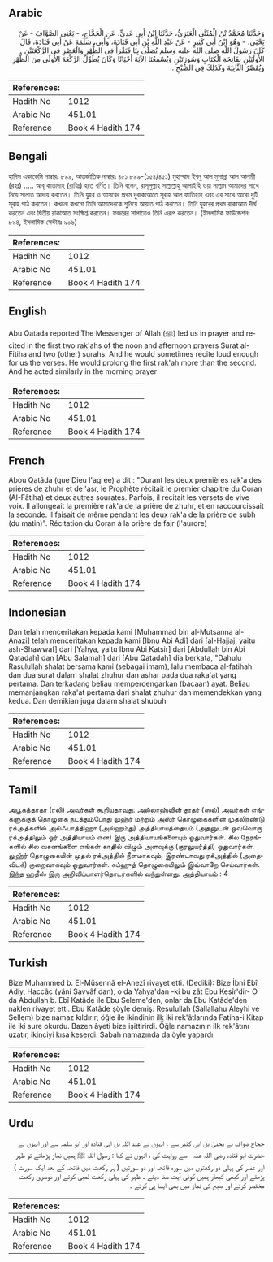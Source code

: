 ## Arabic


<div dir="rtl" lang="ar" style={{fontSize:'larger',backgroundColor:'#f8f9fa',padding:20}}>
وَحَدَّثَنَا مُحَمَّدُ بْنُ الْمُثَنَّى الْعَنَزِيُّ، حَدَّثَنَا ابْنُ أَبِي عَدِيٍّ، عَنِ الْحَجَّاجِ، - يَعْنِي الصَّوَّافَ - عَنْ يَحْيَى، - وَهُوَ ابْنُ أَبِي كَثِيرٍ - عَنْ عَبْدِ اللَّهِ بْنِ أَبِي قَتَادَةَ، وَأَبِي، سَلَمَةَ عَنْ أَبِي قَتَادَةَ، قَالَ كَانَ رَسُولُ اللَّهِ صلى الله عليه وسلم يُصَلِّي بِنَا فَيَقْرَأُ فِي الظُّهْرِ وَالْعَصْرِ فِي الرَّكْعَتَيْنِ الأُولَيَيْنِ بِفَاتِحَةِ الْكِتَابِ وَسُورَتَيْنِ وَيُسْمِعُنَا الآيَةَ أَحْيَانًا وَكَانَ يُطَوِّلُ الرَّكْعَةَ الأُولَى مِنَ الظُّهْرِ وَيُقَصِّرُ الثَّانِيَةَ وَكَذَلِكَ فِي الصُّبْحِ ‏.‏
</div>
<div style={{backgroundColor:'#f8f9fa',padding:20, marginBottom: 10}}><table> <thead> <tr> <th>References:</th> <th></th> </tr> </thead> <tbody><tr><td>Hadith No</td><td>1012</td></tr><tr><td>Arabic No</td><td>451.01</td></tr><tr><td>Reference</td><td>Book 4 Hadith 174</td></tr></tbody></table></div>

## Bengali


<div dir="ltr" lang="bn" style={{fontSize:'larger',backgroundColor:'#f8f9fa',padding:20}}>
হাদিস একাডেমি নাম্বারঃ ৮৯৯, আন্তর্জাতিক নাম্বারঃ ৪৫১ ৮৯৯-(১৫৪/৪৫১) মুহাম্মাদ ইবনু আল মুসান্না আল আনায়ী (রহঃ) ..... আবূ কাতাদাহ (রাযিঃ) হতে বর্ণিত। তিনি বলেন, রাসূলুল্লাহ সাল্লাল্লাহু আলাইহি ওয়া সাল্লাম আমাদের সাথে নিয়ে সালাত আদায় করতেন। তিনি যুহর ও আসরের প্রথম দুরাকাআতে সূরাহ আল ফাতিহাহ এবং এর সাথে আরো দুটি সূরাহ পাঠ করতেন। কখনো কখনো তিনি আমাদেরকে শুনিয়ে আয়াত পাঠ করতেন। তিনি যুহরের প্রথম রাকাআত দীর্ঘ করতেন এবং দ্বিতীয় রাকাআত সংক্ষিপ্ত করতেন। ফজরের সালাতেও তিনি এরূপ করতেন। (ইসলামিক ফাউন্ডেশনঃ ৮৯৪, ইসলামিক সেন্টারঃ ৯০৬)
</div>
<div style={{backgroundColor:'#f8f9fa',padding:20, marginBottom: 10}}><table> <thead> <tr> <th>References:</th> <th></th> </tr> </thead> <tbody><tr><td>Hadith No</td><td>1012</td></tr><tr><td>Arabic No</td><td>451.01</td></tr><tr><td>Reference</td><td>Book 4 Hadith 174</td></tr></tbody></table></div>

## English


<div dir="ltr" lang="en" style={{fontSize:'larger',backgroundColor:'#f8f9fa',padding:20}}>
Abu Qatada reported:The Messenger of Allah (ﷺ) led us in prayer and recited in the first two rak'ahs of the noon and afternoon prayers Surat al-Fitiha and two (other) surahs. And he would sometimes recite loud enough for us the verses. He would prolong the first rak'ah more than the second. And he acted similarly in the morning prayer
</div>
<div style={{backgroundColor:'#f8f9fa',padding:20, marginBottom: 10}}><table> <thead> <tr> <th>References:</th> <th></th> </tr> </thead> <tbody><tr><td>Hadith No</td><td>1012</td></tr><tr><td>Arabic No</td><td>451.01</td></tr><tr><td>Reference</td><td>Book 4 Hadith 174</td></tr></tbody></table></div>

## French


<div dir="ltr" lang="fr" style={{fontSize:'larger',backgroundColor:'#f8f9fa',padding:20}}>
Abou Qatâda (que Dieu l'agrée) a dit : "Durant les deux premières rak'a des prières de zhuhr et de 'asr, le Prophète récitait le premier chapitre du Coran (Al-Fâtiha) et deux autres sourates. Parfois, il récitait les versets de vive voix. Il allongeait la première rak'a de la prière de zhuhr, et en raccourcissait la seconde. Il faisait de même pendant les deux rak'a de la prière de subh (du matin)". Récitation du Coran à la prière de fajr (l'aurore)
</div>
<div style={{backgroundColor:'#f8f9fa',padding:20, marginBottom: 10}}><table> <thead> <tr> <th>References:</th> <th></th> </tr> </thead> <tbody><tr><td>Hadith No</td><td>1012</td></tr><tr><td>Arabic No</td><td>451.01</td></tr><tr><td>Reference</td><td>Book 4 Hadith 174</td></tr></tbody></table></div>

## Indonesian


<div dir="ltr" lang="id" style={{fontSize:'larger',backgroundColor:'#f8f9fa',padding:20}}>
Dan telah menceritakan kepada kami [Muhammad bin al-Mutsanna al-Anazi] telah menceritakan kepada kami [Ibnu Abi Adi] dari [al-Hajjaj, yaitu ash-Shawwaf] dari [Yahya, yaitu Ibnu Abi Katsir] dari [Abdullah bin Abi Qatadah] dan [Abu Salamah] dari [Abu Qatadah] dia berkata, "Dahulu Rasulullah shalat bersama kami (sebagai imam), lalu membaca al-fatihah dan dua surat dalam shalat zhuhur dan ashar pada dua raka'at yang pertama. Dan terkadang beliau memperdengarkan (bacaan) ayat. Beliau memanjangkan raka'at pertama dari shalat zhuhur dan memendekkan yang kedua. Dan demikian juga dalam shalat shubuh
</div>
<div style={{backgroundColor:'#f8f9fa',padding:20, marginBottom: 10}}><table> <thead> <tr> <th>References:</th> <th></th> </tr> </thead> <tbody><tr><td>Hadith No</td><td>1012</td></tr><tr><td>Arabic No</td><td>451.01</td></tr><tr><td>Reference</td><td>Book 4 Hadith 174</td></tr></tbody></table></div>

## Tamil


<div dir="ltr" lang="ta" style={{fontSize:'larger',backgroundColor:'#f8f9fa',padding:20}}>
அபூகத்தாதா (ரலி) அவர்கள் கூறியதாவது: அல்லாஹ்வின் தூதர் (ஸல்) அவர்கள் எங்களுக்குத் தொழுகை நடத்தும்போது லுஹ்ர் மற்றும் அஸ்ர் தொழுகைகளின் முதலிரண்டு ரக்அத்களில் அல்ஃபாத்திஹா (அல்ஹம்து) அத்தியாயத்தையும் (அதனுடன் ஒவ்வொரு ரக்அத்திலும் ஓர் அத்தியாயம் என) இரு அத்தியாயங்களையும் ஓதுவார்கள். சில நேரங்களில் சில வசனங்களை எங்கள் காதில் விழும் அளவுக்கு (குரலுயர்த்தி) ஓதுவார்கள். லுஹ்ர் தொழுகையின் முதல் ரக்அத்தில் நீளமாகவும், இரண்டாவது ரக்அத்தில் (அதைவிடக்) குறைவாகவும் ஓதுவார்கள். சுப்ஹுத் தொழுகையிலும் இவ்வாறே செய்வார்கள். இந்த ஹதீஸ் இரு அறிவிப்பாளர்தொடர்களில் வந்துள்ளது. அத்தியாயம் : 4
</div>
<div style={{backgroundColor:'#f8f9fa',padding:20, marginBottom: 10}}><table> <thead> <tr> <th>References:</th> <th></th> </tr> </thead> <tbody><tr><td>Hadith No</td><td>1012</td></tr><tr><td>Arabic No</td><td>451.01</td></tr><tr><td>Reference</td><td>Book 4 Hadith 174</td></tr></tbody></table></div>

## Turkish


<div dir="ltr" lang="tr" style={{fontSize:'larger',backgroundColor:'#f8f9fa',padding:20}}>
Bize Muhammed b. El-Müsennâ el-Anezî rivayet etti. (Dediki): Bize İbni Ebî Adiy, Haccâc (yâni Savvâf dan), o da Yahya'dan -ki bu zât Ebu Kesîr'dir- O da Abdullah b. Ebî Katâde ile Ebu Seleme'den, onlar da Ebu Katâde'den naklen rivayet etti. Ebu Katâde şöyle demiş: Resulullah (Sallallahu Aleyhi ve Sellem) bize namaz kıldırır; öğle ile ikindinin ilk iki rek'âtlarında Fatiha-i Kitap ile iki sure okurdu. Bazen âyeti bize işittirirdi. Öğle namazının ilk rek'âtını uzatır, ikinciyi kısa keserdi. Sabah namazında da öyle yapardı
</div>
<div style={{backgroundColor:'#f8f9fa',padding:20, marginBottom: 10}}><table> <thead> <tr> <th>References:</th> <th></th> </tr> </thead> <tbody><tr><td>Hadith No</td><td>1012</td></tr><tr><td>Arabic No</td><td>451.01</td></tr><tr><td>Reference</td><td>Book 4 Hadith 174</td></tr></tbody></table></div>

## Urdu


<div dir="rtl" lang="ur" style={{fontSize:'larger',backgroundColor:'#f8f9fa',padding:20}}>
حجاج صواف نے یحییٰ بن ابی کثیر سے ، انہوں نے عبد اللہ بن ابی قتادہ اور ابو سلمہ سے اور انہوں نے حضرت ابو قتادہ ‌رضی ‌اللہ ‌عنہ ‌ ‌ سے روایت کی ، انہوں نے کہا : رسول اللہ ﷺ ہمیں نماز پڑھاتے تو ظہر اور عصر کی پہلی دو رکعتوں میں سورہ فاتحہ اور دو سورتیں ( ہر رکعت میں فاتحہ کے بعد ایک سورت ) پڑھتے اور کبھی کبھار ہمیں کوئی آیت سنا دیتے ۔ ظہر کی پہلی رکعت لمبی کرتے اور دوسری رکعت مختصر کرتے اور صبح کی نماز میں بھی ایسا ہی کرتے ۔
</div>
<div style={{backgroundColor:'#f8f9fa',padding:20, marginBottom: 10}}><table> <thead> <tr> <th>References:</th> <th></th> </tr> </thead> <tbody><tr><td>Hadith No</td><td>1012</td></tr><tr><td>Arabic No</td><td>451.01</td></tr><tr><td>Reference</td><td>Book 4 Hadith 174</td></tr></tbody></table></div>